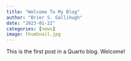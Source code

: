 ```yaml
---
title: "Welcome To My Blog"
author: "Brier S. Gallihugh"
date: "2023-01-22"
categories: [news]
image: thumbnail.jpg
---
```


This is the first post in a Quarto blog. Welcome!


